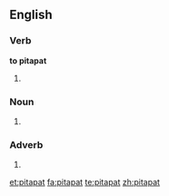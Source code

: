 ==English==

===Verb===
'''to pitapat'''

# {{alternative spelling of|pit-a-pat}}

===Noun===
{{en-noun}}

# {{alternative spelling of|pit-a-pat}}

===Adverb===
{{en-adv|-}}

# {{alternative spelling of|pit-a-pat}}

[[et:pitapat]]
[[fa:pitapat]]
[[te:pitapat]]
[[zh:pitapat]]